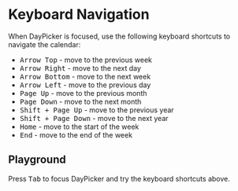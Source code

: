 # Keyboard Navigation

When DayPicker is focused, use the following keyboard shortcuts to navigate the calendar:

- <kbd>Arrow Top</kbd> - move to the previous week
- <kbd>Arrow Right</kbd> - move to the next day
- <kbd>Arrow Bottom</kbd> - move to the next week
- <kbd>Arrow Left</kbd> - move to the previous day
- <kbd>Page Up</kbd> - move to the previous month
- <kbd>Page Down</kbd> - move to the next month
- <kbd>Shift + Page Up</kbd> - move to the previous year
- <kbd>Shift + Page Down</kbd> - move to the next year
- <kbd>Home</kbd> - move to the start of the week
- <kbd>End</kbd> - move to the end of the week

## Playground

Press <kbd>Tab</kbd> to focus DayPicker and try the keyboard shortcuts above.
